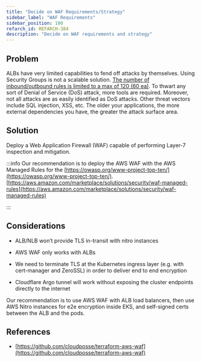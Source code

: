 ```yaml
---
title: "Decide on WAF Requirements/Strategy"
sidebar_label: "WAF Requirements"
sidebar_position: 100
refarch_id: REFARCH-384
description: "Decide on WAF requirements and strategy"
---
```


## Problem

ALBs have very limited capabilities to fend off attacks by themselves. Using Security Groups is not a scalable solution. [The number of inbound/outbound rules is limited to a max of 120 (60 ea)](https://docs.aws.amazon.com/vpc/latest/userguide/amazon-vpc-limits.html#vpc-limits-security-groups). To thwart any sort of Denial of Service (DoS) attack, more tools are required. Moreover, not all attacks are as easily identified as DoS attacks. Other threat vectors include SQL injection, XSS, etc. The older your applications, the more external dependencies you have, the greater the attack surface area.

## Solution
Deploy a Web Application Firewall (WAF) capable of performing Layer-7 inspection and mitigation.

:::info
Our recommendation is to deploy the AWS WAF with the AWS Managed Rules for the [https://owasp.org/www-project-top-ten/](https://owasp.org/www-project-top-ten/).
[https://aws.amazon.com/marketplace/solutions/security/waf-managed-rules](https://aws.amazon.com/marketplace/solutions/security/waf-managed-rules)

:::

## Considerations
- ALB/NLB won’t provide TLS in-transit with nitro  instances

- AWS WAF only works with ALBs

- We need to terminate TLS at the Kubernetes ingress layer (e.g. with cert-manager and ZeroSSL) in order to deliver end to end encryption

- Cloudflare Argo tunnel will work without exposing the cluster endpoints directly to the internet

Our recommendation is to use AWS WAF with ALB load balancers, then use AWS Nitro instances for e2e encryption inside EKS, and self-signed certs between the ALB and the pods.

## References
- [https://github.com/cloudposse/terraform-aws-waf](https://github.com/cloudposse/terraform-aws-waf)


